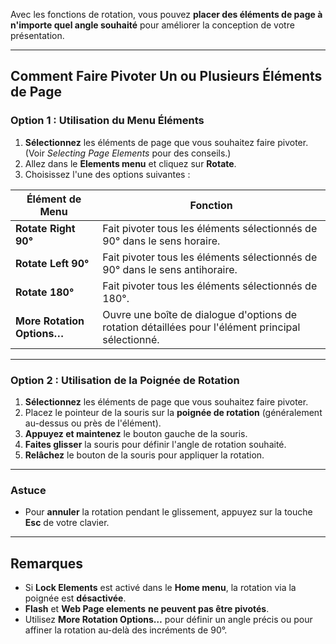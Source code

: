 Avec les fonctions de rotation, vous pouvez **placer des éléments de page à n'importe quel angle souhaité** pour améliorer la conception de votre présentation.

***

## Comment Faire Pivoter Un ou Plusieurs Éléments de Page

### Option 1 : Utilisation du Menu Éléments

1. **Sélectionnez** les éléments de page que vous souhaitez faire pivoter. (Voir *Selecting Page Elements* pour des conseils.)
2. Allez dans le **Elements menu** et cliquez sur **Rotate**.
3. Choisissez l'une des options suivantes :

| Élément de Menu            | Fonction                                                                                           |
| -------------------------- | -------------------------------------------------------------------------------------------------- |
| **Rotate Right 90°**       | Fait pivoter tous les éléments sélectionnés de 90° dans le sens horaire.                           |
| **Rotate Left 90°**        | Fait pivoter tous les éléments sélectionnés de 90° dans le sens antihoraire.                       |
| **Rotate 180°**            | Fait pivoter tous les éléments sélectionnés de 180°.                                               |
| **More Rotation Options…** | Ouvre une boîte de dialogue d'options de rotation détaillées pour l'élément principal sélectionné. |

***

### Option 2 : Utilisation de la Poignée de Rotation

1. **Sélectionnez** les éléments de page que vous souhaitez faire pivoter.
2. Placez le pointeur de la souris sur la **poignée de rotation** (généralement au-dessus ou près de l'élément).
3. **Appuyez et maintenez** le bouton gauche de la souris.
4. **Faites glisser** la souris pour définir l'angle de rotation souhaité.
5. **Relâchez** le bouton de la souris pour appliquer la rotation.

***

### Astuce

* Pour **annuler** la rotation pendant le glissement, appuyez sur la touche **Esc** de votre clavier.

***

## Remarques

* Si **Lock Elements** est activé dans le **Home menu**, la rotation via la poignée est **désactivée**.
* **Flash** et **Web Page elements** **ne peuvent pas être pivotés**.
* Utilisez **More Rotation Options…** pour définir un angle précis ou pour affiner la rotation au-delà des incréments de 90°.
